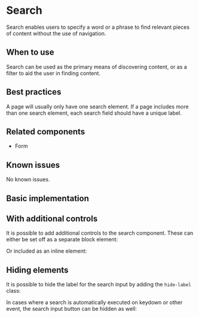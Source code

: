 
<Meta title="Components/Search" />

# Search

Search enables users to specify a word or a phrase to find relevant pieces of
content without the use of navigation.

## When to use

Search can be used as the primary means of discovering content, or as a filter
to aid the user in finding content.

## Best practices

A page will usually only have one search element. If a page includes more than
one search element, each search field should have a unique label.

## Related components

- Form

## Known issues

No known issues.

## Basic implementation

<Story story={stories.basic} />

## With additional controls

It is possible to add additional controls to the search component. These can
either be set off as a separate block element:

<Story story={stories.withBlockControls} />

Or included as an inline element:

<Story story={stories.withInlineControls} />

## Hiding elements

It is possible to hide the label for the search input by adding the `hide-label` class:

<Story story={stories.noLabel} />

In cases where a search is automatically executed on keydown or other event, the
search input button can be hidden as well:

<Story story={stories.noButton} />
